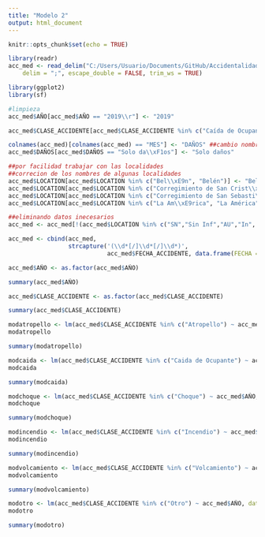 ```yaml
---
title: "Modelo 2"
output: html_document
---
```


```r
knitr::opts_chunk$set(echo = TRUE)
```

```r
library(readr)
acc_med <- read_delim("C:/Users/Usuario/Documents/GitHub/AccidentalidadEnMedellin/incidentes_viales.csv", 
    delim = ";", escape_double = FALSE, trim_ws = TRUE)
```

```r
library(ggplot2)
library(sf)
```

```r
#limpieza
acc_med$AÑO[acc_med$AÑO == "2019\\r"] <- "2019"

acc_med$CLASE_ACCIDENTE[acc_med$CLASE_ACCIDENTE %in% c("Caída de Ocupante","Caida Ocupante", "Caída Ocupante")] <- "Caida de Ocupante"

colnames(acc_med)[colnames(acc_med) == "MES"] <- "DAÑOS" ##cambio nombre de columna
acc_med$DAÑOS[acc_med$DAÑOS == "Solo da\\xF1os"] <- "Solo daños"
```

```r
##por facilidad trabajar con las localidades
##correcion de los nombres de algunas localidades
acc_med$LOCATION[acc_med$LOCATION %in% c("Bel\\xE9n", "Belén")] <- "Belen"
acc_med$LOCATION[acc_med$LOCATION %in% c("Corregimiento de San Crist\\xF3bal", "Corregimiento de San Cristóbal")] <- "Corregimiento de San Cristobal"
acc_med$LOCATION[acc_med$LOCATION %in% c("Corregimiento de San Sebasti\\xE1n de Palmitas", "Corregimiento de San Sebastián de Palmitas")] <- "Corregimiento de San Sebastian de Palmitas"
acc_med$LOCATION[acc_med$LOCATION %in% c("La Am\\xE9rica", "La América")] <- "La America"
```

```r
##eliminando datos inecesarios
acc_med <- acc_med[!(acc_med$LOCATION %in% c("SN","Sin Inf","AU","In", "0", NA)), ]

acc_med <- cbind(acc_med, 
                 strcapture('(\\d*[/]\\d*[/]\\d*)', 
                            acc_med$FECHA_ACCIDENTE, data.frame(FECHA = character())))
```

```r
acc_med$AÑO <- as.factor(acc_med$AÑO)
```

```r
summary(acc_med$AÑO)
```
```r
acc_med$CLASE_ACCIDENTE <- as.factor(acc_med$CLASE_ACCIDENTE)
```

```r
summary(acc_med$CLASE_ACCIDENTE)
```
```r
modatropello <- lm(acc_med$CLASE_ACCIDENTE %in% c("Atropello") ~ acc_med$AÑO, data=acc_med)
modatropello
```
```r
summary(modatropello)
```
```r
modcaida <- lm(acc_med$CLASE_ACCIDENTE %in% c("Caida de Ocupante") ~ acc_med$AÑO, data=acc_med)
modcaida
```
```r
summary(modcaida)
```
```r
modchoque <- lm(acc_med$CLASE_ACCIDENTE %in% c("Choque") ~ acc_med$AÑO, data=acc_med)
modchoque
```
```r
summary(modchoque)
```
```r
modincendio <- lm(acc_med$CLASE_ACCIDENTE %in% c("Incendio") ~ acc_med$AÑO, data=acc_med)
modincendio
```
```r
summary(modincendio)
```
```r
modvolcamiento <- lm(acc_med$CLASE_ACCIDENTE %in% c("Volcamiento") ~ acc_med$AÑO, data=acc_med)
modvolcamiento
```
```r
summary(modvolcamiento)
```
```r
modotro <- lm(acc_med$CLASE_ACCIDENTE %in% c("Otro") ~ acc_med$AÑO, data=acc_med)
modotro
```
```r
summary(modotro)
```

